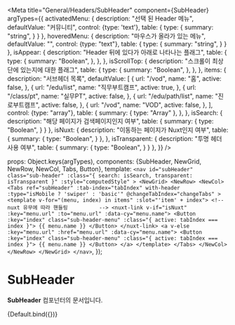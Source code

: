

<Meta
  title="General/Headers/SubHeader"
  component={SubHeader}
  argTypes={{
    activatedMenu: {
    description: "선택 된 Header 메뉴",
    defaultValue: "커뮤니티",
    control: {type: 'text'},
    table: {
        type: {
          summary: "string",
        }
      }
    },
    hoveredMenu: {
      description: "마우스가 올라가 있는 메뉴",
      defaultValue: "",
      control: {type: "text"},
      table: {
        type: {
          summary: "string",
        }
      }
    },
    isAppear: {
      description: "Header 뒤에 있다가 아래로 나타나는 플래그",
      table: {
        type: {
          summary: "Boolean",
        },
      },
    },
    isScrollTop: {
      description: "스크롤이 최상단에 있는지에 대한 플래그",
      table: {
        type: {
          summary: "Boolean",
        },
      },
    },
    items: {
      description: "서브헤더 목록",
      defaultValue: [
        {
          url: "/vod",
          name: "홈",
          active: false,
        },
        {
          url: "/edu/list",
          name: "직무부트캠프",
          active: true,
        },
        {
          url: "/class/pt",
          name: "실무PT",
          active: false,
        },
        {
          url: "/edu/path/list",
          name: "진로부트캠프",
          active: false,
        },
        {
          url: "/vod",
          name: "VOD",
          active: false,
        },
      ],
      control: {type: "array"},
      table: {
        summary: {
          type: "Array"
        },
      },
    },
    isSearch: {
      description: "해당 페이지가 검색페이지인지 여부",
      table: {
        summary: {
          type: "Boolean",
        }
      }
    },
    isNuxt: {
      description: "이동하는 페이지가 Nuxt인지 여부",
      table: {
        summary: {
          type: "Boolean",
        }
      },
    },
    isTransparent: {
      description: "투명 헤더 사용 여부",
      table: {
        summary: {
          type: "Boolean",
        }
      }
    },
  }}
/>

  props: Object.keys(argTypes),
  components: {SubHeader, NewGrid, NewRow, NewCol, Tabs, Button},
  template:
  `<nav
      id="subHeader"
      class="sub-header"
      :class="{ search: isSearch, transparent: isTransparent }"
      :style="computedStyle"
    >
    <NewGrid>
      <NewRow>
        <NewCol>
          <Tabs
            ref="subHeader"
            :tab-index="tabIndex"
            with-header
            :type="isMobile ? 'swiper' : 'basic'"
            @changeTabIndex="changeTabs"
          >
            <template v-for="(menu, index) in items" :slot="'item' + index">
              <!--    nuxt 유무에 따라 핸들링          -->
              <nuxt-link v-if="isNuxt" :key="menu.url" :to="menu.url" :data-cy="menu.name">
                <Button :key="index" class="sub-header-menu" :class="{ active: tabIndex === index }">
                  {{ menu.name }}
                </Button>
              </nuxt-link>
              <a v-else :key="menu.url" :href="menu.url" :data-cy="menu.name">
                <Button :key="index" class="sub-header-menu" :class="{ active: tabIndex === index }">
                  {{ menu.name }}
                </Button>
              </a>
            </template>
          </Tabs>
        </NewCol>
      </NewRow>
    </NewGrid>
    </nav>`,
});

# SubHeader

**SubHeader** 컴포넌터의 문서입니다.

<Story name="Default" height="100px">
  {Default.bind({})}
</Story>

<ArgsTable story="Default" />